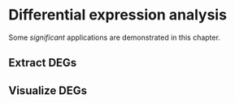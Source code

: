 # Differential expression analysis

Some _significant_ applications are demonstrated in this chapter.

## Extract DEGs

## Visualize DEGs
